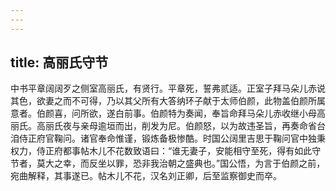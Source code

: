 ```yaml
---
---
---
```

title: 高丽氏守节
---




中书平章阔阔歹之侧室高丽氏，有贤行。平章死，誓弗贰适。正室子拜马朵儿赤说其色，欲妻之而不可得，乃以其父所有大答纳环子献于太师伯颜，此物盖伯颜所属意者。伯颜喜，问所欲，遂白前事。伯颜特为奏闻，奉旨命拜马朵儿赤收继小母高丽氏。高丽氏夜与亲母逾垣而出，削发为尼。伯颜怒，以为故违圣旨，再奏命省台洎侍正府官鞠问。诸官奉命惟谨，锻炼备极惨酷。时国公阔里吉思于鞠问官中独秉权力，侍正府都事帖木儿不花数致语曰：“谁无妻子，安能相守至死，得有如此守节者，莫大之幸，而反坐以罪，恐非我治朝之盛典也。”国公悟，为言于伯颜之前，宛曲解释，其事遂已。帖木儿不花，汉名刘正卿，后至监察御史而卒。